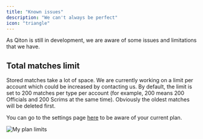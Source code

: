 ```yaml
---
title: "Known issues"
description: "We can't always be perfect"
icon: "triangle"
---
```


As Qiton is still in development, we are aware of some issues and limitations that we have.

## Total matches limit

Stored matches take a lot of space.
We are currently working on a limit per account which could be increased by contacting us.
By default, the limit is set to 200 matches per type per account (for example, 200 means 200 Officials and 200 Scrims
at the same time).
Obviously the oldest matches will be deleted first.

You can go to the settings page [here](https://qiton.app/settings) to be aware of your current plan.

<Frame>
    <img
        src="./images/known-issues/plan.png"
        alt="My plan limits"
    />
</Frame>
